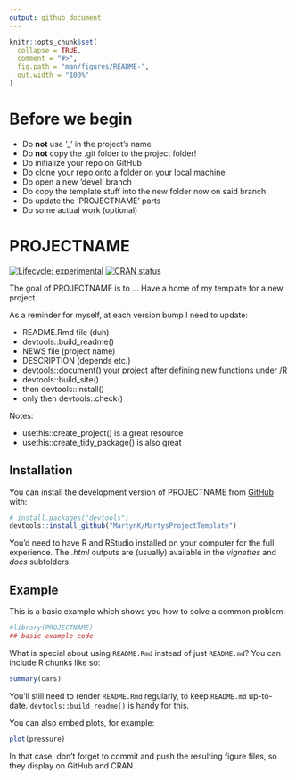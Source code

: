 ```yaml
---
output: github_document
---
```


<!-- README.md is generated from README.Rmd. Please edit that file -->

```r
knitr::opts_chunk$set(
  collapse = TRUE,
  comment = "#>",
  fig.path = "man/figures/README-",
  out.width = "100%"
)
```

# Before we begin
 
 - Do **not** use '_' in the project's name
 - Do **not** copy the .git folder to the project folder!
 - Do initialize your repo on GitHub
 - Do clone your repo onto a folder on your local machine
 - Do open a new 'devel' branch
 - Do copy the template stuff into the new folder now on said branch
 - Do update the 'PROJECTNAME' parts
 - Do some actual work (optional)

# PROJECTNAME

<!-- badges: start -->
[![Lifecycle: experimental](https://img.shields.io/badge/lifecycle-experimental-orange.svg)](https://lifecycle.r-lib.org/articles/stages.html#experimental)
[![CRAN status](https://www.r-pkg.org/badges/version/PROJECTNAME)](https://CRAN.R-project.org/package=PROJECTNAME)
<!-- badges: end -->

The goal of PROJECTNAME is to ...
Have a home of my template for a new project.

As a reminder for myself, at each  version bump I need to update:

 - README.Rmd file (duh)  
 - devtools::build_readme() 
 - NEWS file (project name)  
 - DESCRIPTION (depends etc.)  
 - devtools::document() your project after defining new functions under /R  
 - devtools::build_site()
 - then devtools::install()  
 - only then devtools::check()  
 
Notes:

 - usethis::create_project() is a great resource  
 - usethis::create_tidy_package() is also great  

## Installation

You can install the development version of PROJECTNAME from [GitHub](https://github.com/) with:

``` r
# install.packages("devtools")
devtools::install_github("MartynK/MartysProjectTemplate")
```

You'd need to have R and RStudio installed on your computer for the full experience. The *.html* outputs are (usually) available in the *vignettes* and *docs* subfolders.

## Example

This is a basic example which shows you how to solve a common problem:

```r
#library(PROJECTNAME)
## basic example code
```

What is special about using `README.Rmd` instead of just `README.md`? You can include R chunks like so:

```r
summary(cars)
```

You'll still need to render `README.Rmd` regularly, to keep `README.md` up-to-date. `devtools::build_readme()` is handy for this.

You can also embed plots, for example:

```r
plot(pressure)
```

In that case, don't forget to commit and push the resulting figure files, so they display on GitHub and CRAN.
